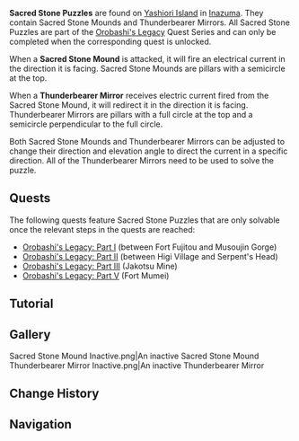 {{Terminology Infobox
|image        = <gallery>
Sacred Stone Mound.png|Sacred Stone Mound
Thunderbearer Mirror.png|Thunderbearer Mirror
</gallery>
|type         = Exploration
|region       = Inazuma
|area         = Yashiori Island
}}
'''Sacred Stone Puzzles''' are found on [[Yashiori Island]] in [[Inazuma]]. They contain Sacred Stone Mounds and Thunderbearer Mirrors. All Sacred Stone Puzzles are part of the [[Orobashi's Legacy]] Quest Series and can only be completed when the corresponding quest is unlocked.

When a '''Sacred Stone Mound''' is attacked, it will fire an electrical current in the direction it is facing. Sacred Stone Mounds are pillars with a semicircle at the top.

When a '''Thunderbearer Mirror''' receives electric current fired from the Sacred Stone Mound, it will redirect it in the direction it is facing. Thunderbearer Mirrors are pillars with a full circle at the top and a semicircle perpendicular to the full circle.

Both Sacred Stone Mounds and Thunderbearer Mirrors can be adjusted to change their direction and elevation angle to direct the current in a specific direction. All of the Thunderbearer Mirrors need to be used to solve the puzzle.

==Quests==
The following quests feature Sacred Stone Puzzles that are only solvable once the relevant steps in the quests are reached:
*[[Orobashi's Legacy: Part I]] (between Fort Fujitou and Musoujin Gorge)
*[[Orobashi's Legacy: Part II]] (between Higi Village and Serpent's Head)
*[[Orobashi's Legacy: Part III]] (Jakotsu Mine)
*[[Orobashi's Legacy: Part V]] (Fort Mumei)

==Tutorial==
{{Transclude|Tutorials/Marvelous Installation...}}

==Gallery==
<gallery hideaddbutton="true" captionalign="center">
Sacred Stone Mound Inactive.png|An inactive Sacred Stone Mound
Thunderbearer Mirror Inactive.png|An inactive Thunderbearer Mirror
</gallery>

==Change History==
{{Change History|2.0}}

==Navigation==
{{Exploration Navbox|Inazuma}}